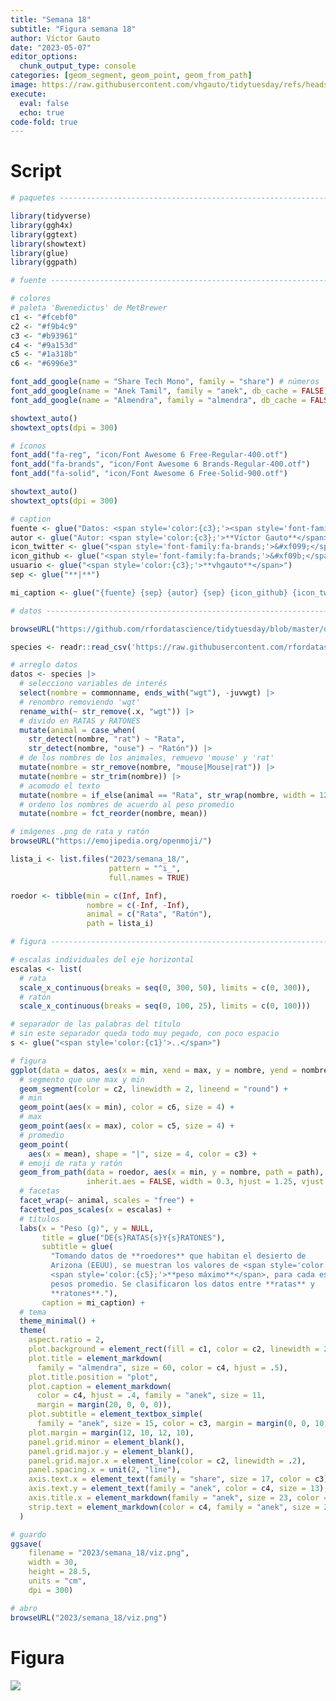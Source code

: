 ```yaml
---
title: "Semana 18"
subtitle: "Figura semana 18"
author: Víctor Gauto
date: "2023-05-07"
editor_options:
  chunk_output_type: console
categories: [geom_segment, geom_point, geom_from_path]
image: https://raw.githubusercontent.com/vhgauto/tidytuesday/refs/heads/main/2023/semana_18/viz.png
execute:
  eval: false
  echo: true
code-fold: true
---
```



# Script

```r
# paquetes ----------------------------------------------------------------

library(tidyverse)
library(ggh4x)
library(ggtext)
library(showtext)
library(glue)
library(ggpath)

# fuente ------------------------------------------------------------------

# colores
# paleta 'Bwenedictus' de MetBrewer
c1 <- "#fcebf0"
c2 <- "#f9b4c9"
c3 <- "#b93961"
c4 <- "#9a153d"
c5 <- "#1a318b"
c6 <- "#6996e3"

font_add_google(name = "Share Tech Mono", family = "share") # números
font_add_google(name = "Anek Tamil", family = "anek", db_cache = FALSE) # texto gral
font_add_google(name = "Almendra", family = "almendra", db_cache = FALSE) # título

showtext_auto()
showtext_opts(dpi = 300)

# íconos
font_add("fa-reg", "icon/Font Awesome 6 Free-Regular-400.otf")
font_add("fa-brands", "icon/Font Awesome 6 Brands-Regular-400.otf")
font_add("fa-solid", "icon/Font Awesome 6 Free-Solid-900.otf")

showtext_auto()
showtext_opts(dpi = 300)

# caption
fuente <- glue("Datos: <span style='color:{c3};'><span style='font-family:mono;'>{{<b>tidytuesdayR</b>}}</span> semana 18</span>")
autor <- glue("Autor: <span style='color:{c3};'>**Víctor Gauto**</span>")
icon_twitter <- glue("<span style='font-family:fa-brands;'>&#xf099;</span>")
icon_github <- glue("<span style='font-family:fa-brands;'>&#xf09b;</span>")
usuario <- glue("<span style='color:{c3};'>**vhgauto**</span>")
sep <- glue("**|**")

mi_caption <- glue("{fuente} {sep} {autor} {sep} {icon_github} {icon_twitter} {usuario}")

# datos -------------------------------------------------------------------

browseURL("https://github.com/rfordatascience/tidytuesday/blob/master/data/2023/2023-05-02/readme.md")

species <- readr::read_csv('https://raw.githubusercontent.com/rfordatascience/tidytuesday/master/data/2023/2023-05-02/species.csv')

# arreglo datos
datos <- species |> 
  # selecciono variables de interés
  select(nombre = commonname, ends_with("wgt"), -juvwgt) |> 
  # renombro removiendo 'wgt'
  rename_with(~ str_remove(.x, "wgt")) |> 
  # divido en RATAS y RATONES
  mutate(animal = case_when(
    str_detect(nombre, "rat") ~ "Rata",
    str_detect(nombre, "ouse") ~ "Ratón")) |> 
  # de los nombres de los animales, remuevo 'mouse' y 'rat'
  mutate(nombre = str_remove(nombre, "mouse|Mouse|rat")) |>
  mutate(nombre = str_trim(nombre)) |> 
  # acomodo el texto
  mutate(nombre = if_else(animal == "Rata", str_wrap(nombre, width = 12), nombre)) |> 
  # ordeno los nombres de acuerdo al peso promedio
  mutate(nombre = fct_reorder(nombre, mean))

# imágenes .png de rata y ratón
browseURL("https://emojipedia.org/openmoji/")

lista_i <- list.files("2023/semana_18/",
                      pattern = "^i_",
                      full.names = TRUE)

roedor <- tibble(min = c(Inf, Inf),
                 nombre = c(-Inf, -Inf),
                 animal = c("Rata", "Ratón"),
                 path = lista_i)

# figura ------------------------------------------------------------------

# escalas individuales del eje horizontal
escalas <- list(
  # rata
  scale_x_continuous(breaks = seq(0, 300, 50), limits = c(0, 300)),
  # ratón
  scale_x_continuous(breaks = seq(0, 100, 25), limits = c(0, 100)))

# separador de las palabras del título
# sin este separador queda todo muy pegado, con poco espacio
s <- glue("<span style='color:{c1}'>..</span>")

# figura
ggplot(data = datos, aes(x = min, xend = max, y = nombre, yend = nombre)) +
  # segmento que une max y min
  geom_segment(color = c2, linewidth = 2, lineend = "round") +
  # min
  geom_point(aes(x = min), color = c6, size = 4) +
  # max
  geom_point(aes(x = max), color = c5, size = 4) +
  # promedio
  geom_point(
    aes(x = mean), shape = "|", size = 4, color = c3) +
  # emoji de rata y ratón
  geom_from_path(data = roedor, aes(x = min, y = nombre, path = path),
                 inherit.aes = FALSE, width = 0.3, hjust = 1.25, vjust = .4) +
  # facetas
  facet_wrap(~ animal, scales = "free") +
  facetted_pos_scales(x = escalas) +
  # títulos
  labs(x = "Peso (g)", y = NULL,
       title = glue("DE{s}RATAS{s}Y{s}RATONES"),
       subtitle = glue(
         "Tomando datos de **roedores** que habitan el desierto de 
         Arizona (EEUU), se muestran los valores de <span style='color:{c6};'>**peso mínimo**</span> y
         <span style='color:{c5};'>**peso máximo**</span>, para cada especie. Las líneas verticales indican
         pesos promedio. Se clasificaron los datos entre **ratas** y
         **ratones**."),
       caption = mi_caption) +
  # tema
  theme_minimal() +
  theme(
    aspect.ratio = 2,
    plot.background = element_rect(fill = c1, color = c2, linewidth = 2),
    plot.title = element_markdown(
      family = "almendra", size = 60, color = c4, hjust = .5),
    plot.title.position = "plot",
    plot.caption = element_markdown(
      color = c4, hjust = .4, family = "anek", size = 11, 
      margin = margin(20, 0, 0, 0)),
    plot.subtitle = element_textbox_simple(
      family = "anek", size = 15, color = c3, margin = margin(0, 0, 10, 0)), 
    plot.margin = margin(12, 10, 12, 10),
    panel.grid.minor = element_blank(),
    panel.grid.major.y = element_blank(),
    panel.grid.major.x = element_line(color = c2, linewidth = .2),
    panel.spacing.x = unit(2, "line"),
    axis.text.x = element_text(family = "share", size = 17, color = c3),
    axis.text.y = element_text(family = "anek", color = c4, size = 13),
    axis.title.x = element_markdown(family = "anek", size = 23, color = c4),
    strip.text = element_markdown(color = c4, family = "anek", size = 25)
  )

# guardo
ggsave(
    filename = "2023/semana_18/viz.png",
    width = 30,
    height = 28.5,
    units = "cm",
    dpi = 300)

# abro
browseURL("2023/semana_18/viz.png")
```

# Figura

![](https://raw.githubusercontent.com/vhgauto/tidytuesday/refs/heads/main/2023/semana_18/viz.png)


